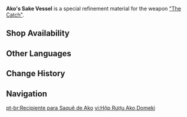 {{Item Infobox
|id           = 200107
|image        = Item Ako's Sake Vessel.png
|type         = Refinement Materials
|invCategory  = Character Development Items
|rarity       = 4
|effect       = Specialized refinement material for [["The Catch"]]
|description  = This was the favored liquor vessel of [[Ako Domeki]], who once ruled over the Seirai region.<br />The sea has brought it onto an angler's hook.
|source1      = Inazuma [[Fishing Association]]
}}
'''Ako's Sake Vessel''' is a special refinement material for the weapon [["The Catch"]].

==Shop Availability==
{{Shop Availability|currency=Fish}}

==Other Languages==
{{Other Languages
|en      = Ako's Sake Vessel
|zhs     = 赤穗酒枡
|zhs_rm  = Chìsuì Jiǔshēng
|zht     = 赤穗酒枡
|zht_rm  = Chìsuì Jiǔshēng
|zh_tl   = Ako's Sake {{w|Masu (measurement)|Masu}}{{Sino|zh|ja}}
|ja      = 赤穂の枡
|ja_rm   = Akou no Masu
|ja_tl   = Ako's {{w|Masu (measurement)|Masu}}
|ko      = 아코의 사케마스
|ko_rm   = 
|ko_tl   = 
|es      = Vasija para sake de Ako
|es_tl   = Ako's Sake Pot
|fr      = Verre à saké d'Ako
|fr_tl   = Ako's Sake Glass
|ru      = Мера вина Ако
|ru_tl   = Ako's Measure of Wine
|ru_note = "Measure" here means "a receptacle or vessel of a standard size, capacity etc. as used to deal out specific quantities of some substance".
|th      = Ako's Sake Vessel
|vi      = Hộp Rượu Ako Domeki
|vi_tl   = Ako Domeki<!--'s--> Wine Box
|de      = Akos Sakegefäß
|de_tl   = Ako's Sake Vessel
|id      = Ako's Sake Vessel
|pt      = Recipiente para Saquê de Ako
|pt_tl   = 
}}

==Change History==
{{Change History|2.1}}

==Navigation==
{{Development Item Navbox|type=Weapon Materials}}

[[pt-br:Recipiente para Saquê de Ako]]
[[vi:Hộp Rượu Ako Domeki]]